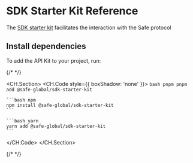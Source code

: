 # SDK Starter Kit Reference

The [SDK starter kit](https://github.com/safe-global/safe-core-sdk/tree/main/packages/sdk-starter-kit) facilitates the interaction with the Safe protocol

## Install dependencies

To add the API Kit to your project, run:

{/* <!-- vale off --> */}

<CH.Section>
  <CH.Code style={{ boxShadow: 'none' }}>
    ```bash pnpm
    pnpm add @safe-global/sdk-starter-kit
    ```

    ```bash npm
    npm install @safe-global/sdk-starter-kit
    ```

    ```bash yarn
    yarn add @safe-global/sdk-starter-kit
    ```

  </CH.Code>
</CH.Section>

{/* <!-- vale on --> */}
